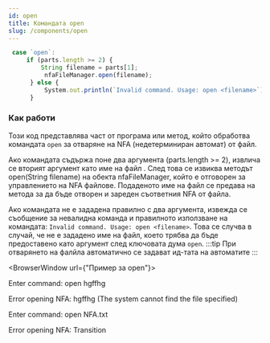 ```yaml
---
id: open
title: Командата open
slug: /components/open
---
```



```js
 case `open`:
     if (parts.length >= 2) {
         String filename = parts[1];
          nfaFileManager.open(filename);
      } else {
          System.out.println(`Invalid command. Usage: open <filename>`);
      }
```

### Как работи

Този код представлява част от програма или метод, който обработва командата `open` за отваряне на NFA (недетерминиран автомат) от файл.

Ако командата съдържа поне два аргумента (parts.length >= 2), извлича се вторият аргумент като име на файл . След това се извиква методът open(String filename) на обекта nfaFileManager, който е отговорен за управлението на NFA файлове. Подаденото име на файл се предава на метода за да бъде отворен и зареден съответния NFA от файла.

Ако командата не е зададена правилно с два аргумента, извежда се съобщение за невалидна команда и правилното използване на командата: `Invalid command. Usage: open <filename>`. Това се случва в случай, че не е зададено име на файл, което трябва да бъде предоставено като аргумент след ключовата дума `open`.
:::tip
При отварянето на фалйла автоматично се задават ид-тата на автоматите
:::

<BrowserWindow url={"Пример за open"}>

Enter command: open hgffhg

Error opening NFA: hgffhg (The system cannot find the file specified)

Enter command: open NFA.txt

Error opening NFA: Transition

</BrowserWindow>
